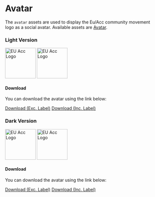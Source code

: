 
<Meta title="Asset Library/Avatar" />

# Avatar

The `avatar` assets are used to display the Eu/Acc community movement logo as a social avatar. Available assets are [Avatar](#avatar).

### Light Version

<div id="logoPreviewDark">
  <img
    src="social/avatar/eu-acc-social-avatar-light.png"
    alt="EU Acc Logo"
    width="100px"
    height="auto"
    class="imgAvatar"
  />
  <img
    src="social/avatar/eu-acc-social-avatar-label-light.png"
    alt="EU Acc Logo"
    width="100px"
    height="auto"
    class="imgAvatar"
  />
</div>

#### Download

You can download the avatar using the link below:

<a data-cabin-event="Avatar / Download / Light (Inc. Label)" id="linkDownload" href="social/avatar/eu-acc-social-avatar-light.png" download="eu-acc-social-avatar-light.png">Download (Exc. Label)</a>
<a data-cabin-event="Avatar / Download / Light (Inc. Label)" id="linkDownload" href="social/avatar/eu-acc-social-avatar-label-light.png" download="eu-acc-social-avatar-label-light.png">Download (Inc. Label)</a>

### Dark Version

<div id="logoPreviewLight">
  <img
    src="social/avatar/eu-acc-social-avatar-dark.png"
    alt="EU Acc Logo"
    width="100px"
    height="auto"
    class="imgAvatar"
  />
  <img
    src="social/avatar/eu-acc-social-avatar-label-dark.png"
    alt="EU Acc Logo"
    width="100px"
    height="auto"
    class="imgAvatar"
  />
</div>

#### Download

You can download the avatar using the link below:

<a data-cabin-event="Avatar / Download / Dark (Exc. Label)" id="linkDownload" href="social/avatar/eu-acc-social-avatar-dark.png" download="eu-acc-social-avatar-dark.png">Download (Exc. Label)</a>
<a data-cabin-event="Avatar / Download / Dark (Inc. Label)" id="linkDownload" href="social/avatar/eu-acc-social-avatar-label-dark.png" download="eu-acc-social-avatar-label-dark.png">Download (Inc. Label)</a>